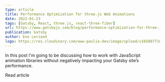 ```yaml
---
type: article
title: Performance Optimization for three.js Web Animations
date: 2022-01-23
tags: [Gatsby, React, three.js, react-three-fiber]
url: https://www.gatsbyjs.com/blog/performance-optimization-for-three-js-web-animations
publication: Gatsby
author: Eno Leriand
logo: https://res.cloudinary.com/www-paulie-dev/image/upload/v1658077182/paulie.dev/Logos/gatsby-logo_dgbkjm.png
---
```


In this post I'm going to be discussing how to work with JavaScript animation libraries without negatively impacting
your Gatsby site’s performance.

<MarkdownCtaLink href="https://www.gatsbyjs.com/blog/performance-optimization-for-three-js-web-animations">
  Read article
</MarkdownCtaLink>
